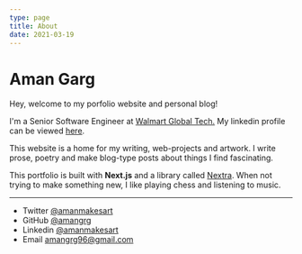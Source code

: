 ```yaml
---
type: page
title: About
date: 2021-03-19
---
```


# Aman Garg

Hey, welcome to my porfolio website and personal blog!

I'm a Senior Software Engineer at [Walmart Global Tech.](https://tech.walmart.com/content/walmart-global-tech/en_us.html) My linkedin profile can be viewed [here](https://www.linkedin.com/in/amanmakesart/).

This website is a home for my writing, web-projects and artwork. I write prose, poetry and make blog-type posts about things I find fascinating.

This portfolio is built with **Next.js** and a library called [Nextra](https://nextra.vercel.app/).
When not trying to make something new, I like playing chess and listening to music.

---

- Twitter [@amanmakesart](https://twitter.com/amanmakesart)
- GitHub [@amangrg](https://github.com/amangrg)
- Linkedin [@amanmakesart](https://www.linkedin.com/in/amanmakesart/)
- Email amangrg96@gmail.com
